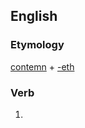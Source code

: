 ==English==

===Etymology===
[[contemn]] + [[-eth]]

===Verb===
{{en-verb form}}

# {{archaic third-person singular of|contemn}}